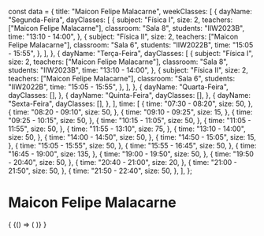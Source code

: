 const data = {
  title: "Maicon Felipe Malacarne",
  weekClasses: [
    {
      dayName: "Segunda-Feira",
      dayClasses: [
        {
          subject: "Física I",
          size: 2,
          teachers: ["Maicon Felipe Malacarne"],
          classroom: "Sala 8",
          students: "IIW2023B",
          time: "13:10 - 14:00",
        },
        {
          subject: "Física II",
          size: 2,
          teachers: ["Maicon Felipe Malacarne"],
          classroom: "Sala 6",
          students: "IIW2022B",
          time: "15:05 - 15:55",
        },
      ],
    },
    {
      dayName: "Terça-Feira",
      dayClasses: [
        {
          subject: "Física I",
          size: 2,
          teachers: ["Maicon Felipe Malacarne"],
          classroom: "Sala 8",
          students: "IIW2023B",
          time: "13:10 - 14:00",
        },
        {
          subject: "Física II",
          size: 2,
          teachers: ["Maicon Felipe Malacarne"],
          classroom: "Sala 6",
          students: "IIW2022B",
          time: "15:05 - 15:55",
        },
      ],
    },
    {
      dayName: "Quarta-Feira",
      dayClasses: [],
    },
    {
      dayName: "Quinta-Feira",
      dayClasses: [],
    },
    {
      dayName: "Sexta-Feira",
      dayClasses: [],
    },
  ],
  time: [
    {
      time: "07:30 - 08:20",
      size: 50,
    },
    {
      time: "08:20 - 09:10",
      size: 50,
    },
    {
      time: "09:10 - 09:25",
      size: 15,
    },
    {
      time: "09:25 - 10:15",
      size: 50,
    },
    {
      time: "10:15 - 11:05",
      size: 50,
    },
    {
      time: "11:05 - 11:55",
      size: 50,
    },
    {
      time: "11:55 - 13:10",
      size: 75,
    },
    {
      time: "13:10 - 14:00",
      size: 50,
    },
    {
      time: "14:00 - 14:50",
      size: 50,
    },
    {
      time: "14:50 - 15:05",
      size: 15,
    },
    {
      time: "15:05 - 15:55",
      size: 50,
    },
    {
      time: "15:55 - 16:45",
      size: 50,
    },
    {
      time: "16:45 - 19:00",
      size: 135,
    },
    {
      time: "19:00 - 19:50",
      size: 50,
    },
    {
      time: "19:50 - 20:40",
      size: 50,
    },
    {
      time: "20:40 - 21:00",
      size: 20,
    },
    {
      time: "21:00 - 21:50",
      size: 50,
    },
    {
      time: "21:50 - 22:40",
      size: 50,
    },
  ],
};

# Maicon Felipe Malacarne

<div>
  {
    <BrowserOnly>
      {() => (
        <Grid
          title={data.title}
          weekClasses={data.weekClasses}
          time={data.time}
        />
      )}
    </BrowserOnly>
  }
</div>
